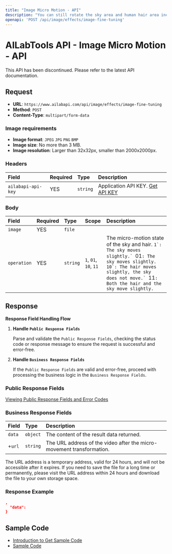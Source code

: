 ```yaml
---
title: "Image Micro Motion - API"
description: "You can still rotate the sky area and human hair area included in the input image to get a micro-motion AVI format video."
openapi: 'POST /api/image/effects/image-fine-tuning'
---
```


# AILabTools API - Image Micro Motion - API

This API has been discontinued. Please refer to the latest API documentation.

## Request

- **URL**: `https://www.ailabapi.com/api/image/effects/image-fine-tuning`
- **Method**: `POST`
- **Content-Type**: `multipart/form-data`

### Image requirements

- **Image format**: `JPEG` `JPG` `PNG` `BMP`
- **Image size**: No more than 3 MB.
- **Image resolution**: Larger than 32x32px, smaller than 2000x2000px.

### Headers

| Field              | Required | Type     | Description                                        |
|:-------------------|:---------|:---------|:---------------------------------------------------|
| `ailabapi-api-key` | YES      | `string` | Application API KEY. [Get API KEY](/docs/get-api-key) |

### Body

| Field       | Required | Type     | Scope                                                  | Description                                                                                                                                                                                                                                     |
|:------------|:---------|:---------|:-------------------------------------------------------|:------------------------------------------------------------------------------------------------------------------------------------------------------------------------------------------------------------------------------------------------|
| `image`     | YES      | `file`   |                                                        |                                                                                                                                                                                                                                                 |
| `operation` | YES      | `string` | ``1``, ``01``, ``10``, ``11`` | The micro-motion state of the sky and hair. ``1`: The sky moves slightly.` ``01`: The sky moves slightly.` ``10`: The hair moves slightly, the sky does not move.` ``11`: Both the hair and the sky move slightly.` |

## Response

**Response Field Handling Flow**

1. **Handle `Public Response Fields`**

   Parse and validate the `Public Response Fields`, checking the status code or response message to ensure the request is successful and error-free.

2. **Handle `Business Response Fields`**

   If the `Public Response Fields` are valid and error-free, proceed with processing the business logic in the `Business Response Fields`.

### Public Response Fields

<a href="/docs/response-description" target="_blank">Viewing Public Response Fields and Error Codes</a>

### Business Response Fields

| Field  | Type     | Description                                                           |
|:-------|:---------|:----------------------------------------------------------------------|
| `data` | `object` | The content of the result data returned.                              |
| +`url` | `string` | The URL address of the video after the micro-movement transformation. |

The URL address is a temporary address, valid for 24 hours, and will not be accessible after it expires. If you need to save the file for a long time or permanently, please visit the URL address within 24 hours and download the file to your own storage space.

### Response Example

```json
,
  "data":           
}
```

## Sample Code

- [Introduction to Get Sample Code](get-sample-code)
- [Sample Code][PostmanURL]

[PostmanURL]: https://documenter.getpostman.com/view/26387069/2s93JxqgHE#202b16d4-c8e9-455e-ab8a-7ae2b4a051bb